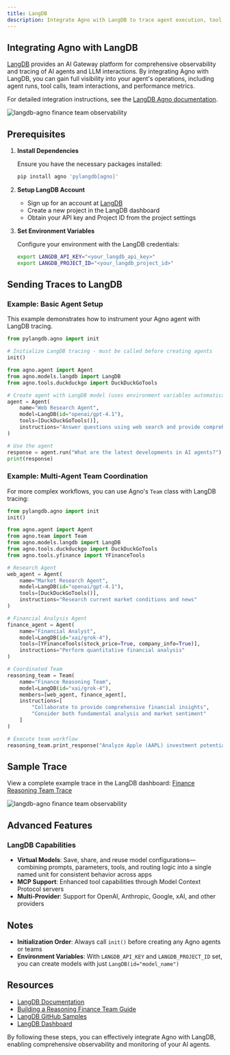 ```yaml
---
title: LangDB
description: Integrate Agno with LangDB to trace agent execution, tool calls, and gain comprehensive observability into your agent's performance.
---
```


## Integrating Agno with LangDB

[LangDB](https://langdb.ai/) provides an AI Gateway platform for comprehensive observability and tracing of AI agents and LLM interactions. By integrating Agno with LangDB, you can gain full visibility into your agent's operations, including agent runs, tool calls, team interactions, and performance metrics.

For detailed integration instructions, see the [LangDB Agno documentation](https://docs.langdb.ai/getting-started/working-with-agent-frameworks/working-with-agno).

<Frame caption="LangDB Finance Team Trace">
  <img
    src="/images/langdb-finance-trace.png"
    style={{ borderRadius: '10px', width: '100%', maxWidth: '800px' }}
    alt="langdb-agno finance team observability"
  />
</Frame>

## Prerequisites

1. **Install Dependencies**

   Ensure you have the necessary packages installed:

   ```bash
   pip install agno 'pylangdb[agno]'
   ```

2. **Setup LangDB Account**

   - Sign up for an account at [LangDB](https://app.langdb.ai/signup)
   - Create a new project in the LangDB dashboard
   - Obtain your API key and Project ID from the project settings

3. **Set Environment Variables**

   Configure your environment with the LangDB credentials:

   ```bash
   export LANGDB_API_KEY="<your_langdb_api_key>"
   export LANGDB_PROJECT_ID="<your_langdb_project_id>"
   ```

## Sending Traces to LangDB

### Example: Basic Agent Setup

This example demonstrates how to instrument your Agno agent with LangDB tracing.

```python
from pylangdb.agno import init

# Initialize LangDB tracing - must be called before creating agents
init()

from agno.agent import Agent
from agno.models.langdb import LangDB
from agno.tools.duckduckgo import DuckDuckGoTools

# Create agent with LangDB model (uses environment variables automatically)
agent = Agent(
    name="Web Research Agent",
    model=LangDB(id="openai/gpt-4.1"),
    tools=[DuckDuckGoTools()],
    instructions="Answer questions using web search and provide comprehensive information"
)

# Use the agent
response = agent.run("What are the latest developments in AI agents?")
print(response)
```

### Example: Multi-Agent Team Coordination

For more complex workflows, you can use Agno's `Team` class with LangDB tracing:

```python
from pylangdb.agno import init
init()

from agno.agent import Agent
from agno.team import Team
from agno.models.langdb import LangDB
from agno.tools.duckduckgo import DuckDuckGoTools
from agno.tools.yfinance import YFinanceTools

# Research Agent
web_agent = Agent(
    name="Market Research Agent",
    model=LangDB(id="openai/gpt-4.1"),
    tools=[DuckDuckGoTools()],
    instructions="Research current market conditions and news"
)

# Financial Analysis Agent
finance_agent = Agent(
    name="Financial Analyst",
    model=LangDB(id="xai/grok-4"),
    tools=[YFinanceTools(stock_price=True, company_info=True)],
    instructions="Perform quantitative financial analysis"
)

# Coordinated Team
reasoning_team = Team(
    name="Finance Reasoning Team",
    model=LangDB(id="xai/grok-4"),
    members=[web_agent, finance_agent],
    instructions=[
        "Collaborate to provide comprehensive financial insights",
        "Consider both fundamental analysis and market sentiment"
    ]
)

# Execute team workflow
reasoning_team.print_response("Analyze Apple (AAPL) investment potential")
```

## Sample Trace

View a complete example trace in the LangDB dashboard: [Finance Reasoning Team Trace](https://app.langdb.ai/sharing/threads/73c91c58-eab7-4c6b-afe1-5ab6324f1ada)

<Frame caption="LangDB Finance Team Thread">
  <img
    src="/images/langdb-finance-thread.png"
    style={{ borderRadius: '10px', width: '100%', maxWidth: '800px' }}
    alt="langdb-agno finance team observability"
  />
</Frame>

## Advanced Features

### LangDB Capabilities
- **Virtual Models**: Save, share, and reuse model configurations—combining prompts, parameters, tools, and routing logic into a single named unit for consistent behavior across apps
- **MCP Support**: Enhanced tool capabilities through Model Context Protocol servers
- **Multi-Provider**: Support for OpenAI, Anthropic, Google, xAI, and other providers

## Notes

- **Initialization Order**: Always call `init()` before creating any Agno agents or teams
- **Environment Variables**: With `LANGDB_API_KEY` and `LANGDB_PROJECT_ID` set, you can create models with just `LangDB(id="model_name")`

## Resources

- [LangDB Documentation](https://docs.langdb.ai/)
- [Building a Reasoning Finance Team Guide](https://docs.langdb.ai/guides/building-agents/building-a-reasoning-finance-team-with-agno)
- [LangDB GitHub Samples](https://github.com/langdb/langdb-samples/tree/main/examples/agno)
- [LangDB Dashboard](https://app.langdb.ai/)

By following these steps, you can effectively integrate Agno with LangDB, enabling comprehensive observability and monitoring of your AI agents.
